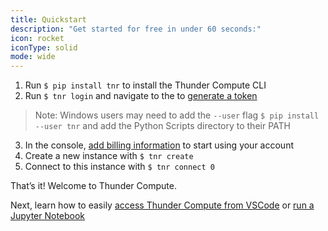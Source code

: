 ```yaml
---
title: Quickstart
description: "Get started for free in under 60 seconds:"
icon: rocket
iconType: solid
mode: wide
---
```



1.  Run `$ pip install tnr` to install the Thunder Compute CLI
2.  Run `$ tnr login` and navigate to the to [generate a token](https://console.thundercompute.com/settings/tokens)
> Note: Windows users may need to add the `--user` flag `$ pip install --user tnr` and add the Python Scripts directory to their PATH
3.  In the console, [add billing information](https://console.thundercompute.com/settings/billing) to start using your account
4.  Create a new instance with `$ tnr create`
5.  Connect to this instance with `$ tnr connect 0`

That’s it! Welcome to Thunder Compute.

Next, learn how to easily [access Thunder Compute from VSCode](https://thundercompute.com/docs/guides/vscode-integration-for-thunder-compute) or [run a Jupyter Notebook](https://thundercompute.com/docs/guides/running-jupyter-notebooks-on-thunder-compute)


